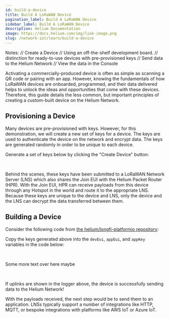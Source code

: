 ```yaml
---
id: build-a-device
title: Build A LoRaWAN Device
pagination_label: Build A LoRaWAN Device
sidebar_label: Build A LoRaWAN Device
description: Helium Documentation
image: https://docs.helium.com/img/link-image.png
slug: /network-iot/learn/build-a-device
---
```



<div style={{ display: 'none' }}>
  Notes: // Create a Device // Using an off-the-shelf development board. // distinction for
  ready-to-use devices with pre-provisioned keys // Send data to the Helium Network // View the data
  in the Console
</div>

Activating a commercially-produced device is often as simple as scanning a QR code or pairing with
an app. However, knowing the fundamentals of how LoRaWAN devices are onboarded, programmed, and
their data delivered helps to unlock the ideas and opportunities that come with these devices.
Therefore, this guide details the less common, but important principles of creating a custom-built
device on the Helium Network.

## Provisioning a Device

Many devices are pre-provisioned with keys. However, for this demonstration, we will create a new
set of keys for a device. The keys are used to authenticate the device on the network and encrypt
data. The keys are generated randomly in order to be unique to each device.

Generate a set of keys below by clicking the "Create Device" button:

<figure className="screensnippet-wrapper">
  <CreateDevice />
</figure>
<br />

Behind the scenes, these keys have been submitted to a LoRaWAN Network Server (LNS) which also
shares the Join EUI with the Helium Packet Router (HPR). With the Join EUI, HPR can receive payloads
from this device through any Hotspot in the world and route it to the appropriate LNS. Because these
keys are unique to the device and LNS, only the device and the LNS can decrypt the data transferred
between them.

## Building a Device

Consider the following code from
[the helium/longfi-platformio repository](https://github.com/helium/longfi-platformio/blob/master/Heltec-CubeCell-Board/examples/cubecell-helium-us915-basic/src/main.cpp):

Copy the keys generated above into the `devEui`, `appEui`, and `appKey` variables in the code below:

<figure className="screensnippet-wrapper">
  <DocslabCodeBlock
    hardshare="heliumdev/cubecell-draw-demo"
    className="language-cpp"
    command="source .platformio/penv/bin/activate && cd m/Heltec-CubeCell-Board/examples/cubecell-helium-us915-basic && pio run -t upload && pio device monitor"
    destpath="m/Heltec-CubeCell-Board/examples/cubecell-helium-us915-basic/src/main.cpp"
    repoUrl="https://github.com/helium/longfi-platformio.git"
    urlfile="https://raw.githubusercontent.com/helium/longfi-platformio/master/Heltec-CubeCell-Board/examples/cubecell-helium-us915-oled/src/main.cpp"
  />
</figure>
<br />

Some more text over here maybe

<figure className="screensnippet-wrapper">
  <DeviceEventLogger />
</figure>
<br />

If uplinks are shown in the logger above, the device is successfully sending data to the Helium
Network!

With the payloads received, the next step would be to send them to an application. LNSs typically
support a number of integrations like HTTP, MQTT, or bespoke integrations with platforms like AWS
IoT or Azure IoT.
